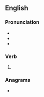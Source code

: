 ==English==

===Pronunciation===
* {{IPA|en|/ˈswɛld/}}
* {{audio|en|LL-Q1860 (eng)-Vealhurl-swelled.wav|Audio (UK)}}
* {{rhymes|en|ɛld|s=1}}

===Verb===
{{head|en|verb form}}

# {{en-past of|swell}}

===Anagrams===
* {{anagrams|en|a=deellsw|Wedells}}